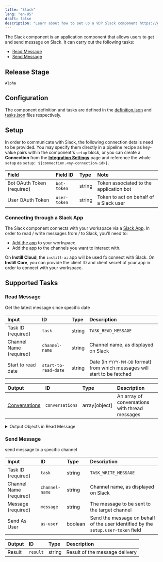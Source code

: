 ```yaml
---
title: "Slack"
lang: "en-US"
draft: false
description: "Learn about how to set up a VDP Slack component https://github.com/instill-ai/instill-core"
---
```


The Slack component is an application component that allows users to get and send message on Slack.
It can carry out the following tasks:
- [Read Message](#read-message)
- [Send Message](#send-message)



## Release Stage

`Alpha`



## Configuration

The component definition and tasks are defined in the [definition.json](https://github.com/instill-ai/pipeline-backend/blob/main/pkg/component/application/slack/v0/config/definition.json) and [tasks.json](https://github.com/instill-ai/pipeline-backend/blob/main/pkg/component/application/slack/v0/config/tasks.json) files respectively.




## Setup


In order to communicate with Slack, the following connection details need to be
provided. You may specify them directly in a pipeline recipe as key-value pairs
within the component's `setup` block, or you can create a **Connection** from
the [**Integration Settings**](https://www.instill.tech/docs/vdp/integration)
page and reference the whole `setup` as `setup:
${connection.<my-connection-id>}`.

<div class="markdown-col-no-wrap" data-col-1 data-col-2>

| Field | Field ID | Type | Note |
| :--- | :--- | :--- | :--- |
| Bot OAuth Token (required) | `bot-token` | string | Token associated to the application bot  |
| User OAuth Token | `user-token` | string | Token to act on behalf of a Slack user  |

</div>

### Connecting through a Slack App

The Slack component connects with your workspace via a [Slack
App](https://api.slack.com/docs/apps). In order to read / write messages from / to Slack, you'll need to:

- [Add the
  app](https://slack.com/intl/en-gb/help/articles/202035138-Add-apps-to-your-Slack-workspace)
  to your workspace.
- Add the app to the channels you want to interact with.

On **Instill Cloud**, the `instill-ai` app will be used fo connect with Slack.
On **Instill Core**, you can provide the client ID and client secret of your
app in order to connect with your workspace.



## Supported Tasks

### Read Message

Get the latest message since specific date

<div class="markdown-col-no-wrap" data-col-1 data-col-2>

| Input | ID | Type | Description |
| :--- | :--- | :--- | :--- |
| Task ID (required) | `task` | string | `TASK_READ_MESSAGE` |
| Channel Name (required) | `channel-name` | string | Channel name, as displayed on Slack |
| Start to read date | `start-to-read-date` | string | Date (in `YYYY-MM-DD` format) from which messages will start to be fetched |
</div>






<div class="markdown-col-no-wrap" data-col-1 data-col-2>

| Output | ID | Type | Description |
| :--- | :--- | :--- | :--- |
| [Conversations](#read-message-conversations) | `conversations` | array[object] | An array of conversations with thread messages |
</div>

<details>
<summary> Output Objects in Read Message</summary>

<h4 id="read-message-conversations">Conversations</h4>

<div class="markdown-col-no-wrap" data-col-1 data-col-2>

| Field | Field ID | Type | Note |
| :--- | :--- | :--- | :--- |
| Last Date | `last-date` | string | Date of the last message |
| Start Conversation Message | `message` | string | message to start a conversation |
| Start Date | `start-date` | string | when a conversation starts |
| [Replied messages](#read-message-replied-messages) | `thread-reply-messages` | array | replies in a conversation |
| User UID | `user-id` | string | unique id from Slack |
| User Name | `user-name` | string | user name in Slack |
</div>

<h4 id="read-message-replied-messages">Replied Messages</h4>

<div class="markdown-col-no-wrap" data-col-1 data-col-2>

| Field | Field ID | Type | Note |
| :--- | :--- | :--- | :--- |
| Replied Time | `datetime` | string | replied datetime |
| Replied Message | `message` | string | message to reply a conversation |
| User UID | `user-id` | string | unique id from Slack |
| User Name | `user-name` | string | user name in Slack |
</div>
</details>

### Send Message

send message to a specific channel

<div class="markdown-col-no-wrap" data-col-1 data-col-2>

| Input | ID | Type | Description |
| :--- | :--- | :--- | :--- |
| Task ID (required) | `task` | string | `TASK_WRITE_MESSAGE` |
| Channel Name (required) | `channel-name` | string | Channel name, as displayed on Slack |
| Message (required) | `message` | string | The message to be sent to the target channel |
| Send As User | `as-user` | boolean | Send the message on behalf of the user identified by the <code>setup.user-token</code> field |
</div>






<div class="markdown-col-no-wrap" data-col-1 data-col-2>

| Output | ID | Type | Description |
| :--- | :--- | :--- | :--- |
| Result | `result` | string | Result of the message delivery |
</div>


